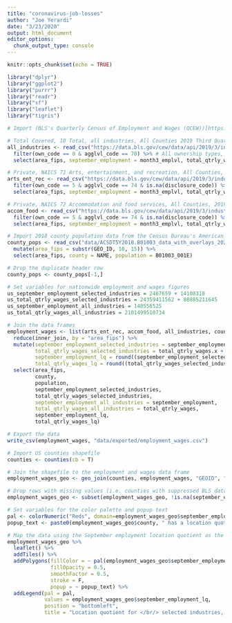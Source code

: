 ```yaml
---
title: "coronavirus-job-losses"
author: "Joe Yerardi"
date: "3/23/2020"
output: html_document
editor_options: 
  chunk_output_type: console
---
```


```r
knitr::opts_chunk$set(echo = TRUE)
```

```r
library("dplyr")
library("ggplot2")
library("purrr")
library("readr")
library("sf")
library("leaflet")
library("tigris")
```

```r
# Import (BLS's Quarterly Census of Employment and Wages (QCEW))[https://data.bls.gov/cew/apps/data_views/data_views.htm#tab=Tables] data

# Total Covered, 10 Total, all industries, All Counties 2019 Third Quarter, All establishment sizes
all_industries <- read_csv("https://data.bls.gov/cew/data/api/2019/3/industry/10.csv") %>% 
  filter(own_code == 0 & agglvl_code == 70) %>% # All ownership types, county-level, un-suppressed
  select(area_fips, september_employment = month3_emplvl, total_qtrly_wages)

# Private, NAICS 71 Arts, entertainment, and recreation, All Counties, 2019 Third Quarter, All establishment sizes
arts_ent_rec <- read_csv("https://data.bls.gov/cew/data/api/2019/3/industry/71.csv") %>% 
  filter(own_code == 5 & agglvl_code == 74 & is.na(disclosure_code)) %>% # Privately-owned, county-level, un-suppressed
  select(area_fips, september_employment = month3_emplvl, total_qtrly_wages)

# Private, NAICS 72 Accommodation and food services, All Counties, 2019 Third Quarter, All establishment sizes
accom_food <- read_csv("https://data.bls.gov/cew/data/api/2019/3/industry/72.csv") %>% 
  filter(own_code == 5 & agglvl_code == 74 & is.na(disclosure_code)) %>% # Privately-owned, county-level, un-suppressed
  select(area_fips, september_employment = month3_emplvl, total_qtrly_wages)

# Import 2018 county population data from the Census Bureau's American Community Survey
county_pops <- read_csv("data/ACSDT5Y2018.B01003_data_with_overlays_2020-03-23T201239.csv") %>% 
  mutate(area_fips = substr(GEO_ID, 10, 15)) %>% 
  select(area_fips, county = NAME, population = B01003_001E)

# Drop the duplicate header row
county_pops <- county_pops[-1,]
```

```r
# Set variables for nationwide employment and wages figures
us_september_employment_selected_industries = 2467659 + 14108318
us_total_qtrly_wages_selected_industries = 24359411562 + 80885211645
us_september_employment_all_industries = 148556525
us_total_qtrly_wages_all_industries = 2101499510734

# Join the data frames
employment_wages <- list(arts_ent_rec, accom_food, all_industries, county_pops) %>% 
  reduce(inner_join, by = "area_fips") %>% 
  mutate(september_employment_selected_industries = september_employment.x + september_employment.y,
         total_qtrly_wages_selected_industries = total_qtrly_wages.x + total_qtrly_wages.y,
         september_employment_lq = round((september_employment_selected_industries / september_employment) / (us_september_employment_selected_industries / us_september_employment_all_industries), digits = 2),
         total_qtrly_wages_lq = round((total_qtrly_wages_selected_industries / total_qtrly_wages) / (us_total_qtrly_wages_selected_industries / us_total_qtrly_wages_all_industries), digits = 2)) %>% 
  select(area_fips,
         county,
         population,
         september_employment_selected_industries,
         total_qtrly_wages_selected_industries,
         september_employment_all_industries = september_employment,
         total_qtrly_wages_all_industries = total_qtrly_wages,
         september_employment_lq,
         total_qtrly_wages_lq)

# Export the data
write_csv(employment_wages, "data/exported/employment_wages.csv")
```

```r
# Import US counties shapefile
counties <- counties(cb = T)

# Join the shapefile to the employment and wages data frame
employment_wages_geo <- geo_join(counties, employment_wages, "GEOID", "area_fips")

# Drop rows with missing values (i.e. counties with suppressed BLS data)
employment_wages_geo <- subset(employment_wages_geo, !is.na(september_employment_lq))

# Set variables for the color palette and popup text
pal <- colorNumeric("Reds", domain=employment_wages_geo$september_employment_lq)
popup_text <- paste0(employment_wages_geo$county, " has a location quotient of ", as.character(employment_wages_geo$september_employment_lq),".")

# Map the data using the September employment location quotient as the color scale
employment_wages_geo %>% 
  leaflet() %>% 
  addTiles() %>% 
  addPolygons(fillColor = ~ pal(employment_wages_geo$september_employment_lq),
              fillOpacity = 0.5,
              smoothFactor = 0.5,
              stroke = F,
              popup = ~ popup_text) %>% 
  addLegend(pal = pal,
            values = employment_wages_geo$september_employment_lq,
            position = "bottomleft",
            title = "Location quotient for </br/> selected industries, </br/> September 2019")
```
